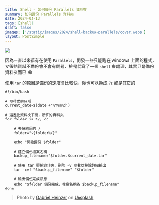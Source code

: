 ```yaml
---
title: Shell - 如何備份 Parallels 資料夾
summary: 如何備份 Parallels 資料夾
date: 2024-03-13
tags: [shell]
draft: false
images: ['/static/images/2024/shell-backup-parallels/cover.webp']
layout: PostSimple
---
```


![](/static/images/2024/shell-backup-parallels/cover.webp)

因為一直以來都有在使用 `Parallels`，開發一些只能跑在 windows 上面的程式，又很怕資料不備份會不會有問題，於是就寫了一個 `shell` 來處理，其實只是備份資料夾而已 😂

使用 `tar` 的原因是備份的速度會比較快，你也可以換成 `7z` 或是其它的

```shell
#!/bin/bash

# 取得當前日期
current_date=$(date +'%Y%m%d')

# 遍歷此資料夾下面，所有的資料夾
for folder in */; do

    # 去掉結尾的 /
    folder="${folder%/}"

    echo "開始備份 $folder"

    # 建立備份檔案名稱
    backup_filename="$folder.$current_date.tar"

    # 使用 tar 壓縮資料夾，刪除 -v 參數以移除詳細輸出
    tar -cvf "$backup_filename" "$folder"

    # 輸出備份完成訊息
    echo "$folder 備份完成，檔案名稱為 $backup_filename"
done
```

> Photo by [Gabriel Heinzer](https://unsplash.com/@6heinz3r?utm_content=creditCopyText&utm_medium=referral&utm_source=unsplash) on [Unsplash](https://unsplash.com/photos/green-and-black-digital-device-xbEVM6oJ1Fs?utm_content=creditCopyText&utm_medium=referral&utm_source=unsplash)
